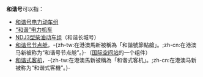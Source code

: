 {{NoteTA
|1=zh-tw:和諧式; zh-hk:和諧式; zh-sg:和谐式; zh-my:和谐式; zh-cn:和谐式
}}
'''和谐号'''可以指：
*[[和谐号电力动车组|和谐号电力动车组]]
*[[“和谐”电力机车|“和谐”电力机车]]
*[[NDJ3型柴油动车组|NDJ3型柴油动车组]]（和谐长城号）
*[[和谐号节点舱|和谐号节点舱]]，-{zh-tw:在港澳馬新被稱為「和諧號節點艙」。;zh-cn:在港澳马新被称为“和谐号节点舱”。}-（[[国际空间站|国际空间站]]的一个组件）
*[[和谐式客机|和谐式客机]]，-{zh-tw:在港澳馬新被稱為「和谐式客机」。;zh-cn:在港澳马新被称为“和谐式客機”。}-

{{disambig|H|cat=三字消歧义}}
